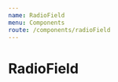 ```yaml
---
name: RadioField
menu: Components
route: /components/radioField
---
```



# RadioField

<Playground>
    <RadioField
        name="Snow cone flavor"
        desc="Whatchu want?"
        options={[
            {
                label: 'I got orange',
                value: 'orange'
            },
            {
                label: 'I got grape',
                value: 'grape'
            },
            {
                label: 'I got blue',
                value: 'blue'
            }
        ]}
    />
</Playground>
